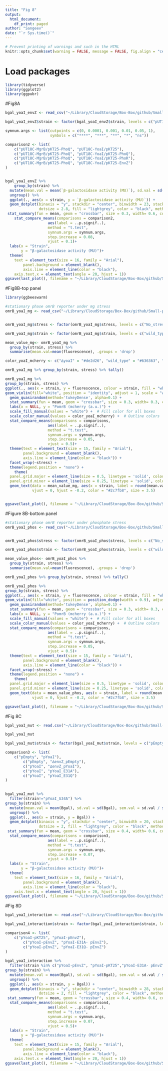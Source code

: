 ```yaml
---
title: "Fig 8"
output: 
  html_document:
    df_print: paged
author: "Sangeev"
date: "`r Sys.time()`"
---
```


<style type="text/css">
.main-container {
  max-width: 1500px;
  margin-left: auto;
  margin-right: auto;
}
</style>

```r
# Prevent printing of warnings and such in the HTML
knitr::opts_chunk$set(warning = FALSE, message = FALSE, fig.align = "center", eval = FALSE)
```

# Load packages
```r
library(tidyverse)
library(ggplot2)
library(ggpubr)
```

#Fig8A
```r
bgal_yoaI_envZ <- read_csv("~/Library/CloudStorage/Box-Box/github/Small-proteins-induced-under-low-magnesium-stress-in-E.coli/other_analysis/dataframe/bgal_yoaI_envZ.csv")

bgal_yoaI_envZ$strain <- factor(bgal_yoaI_envZ$strain, levels = c("pUT18C-YoaI/pKT25", "pUT18C-MgrB/pKT25-PhoQ",  "pUT18C-YoaI/pKT25-PhoQ", "pUT18C-YoaI/pKT25-PhoR", "pUT18C-YoaI/pKT25-EnvZ"))

symnum.args <- list(cutpoints = c(0, 0.0001, 0.001, 0.01, 0.05, 1),
                    symbols = c("****", "***", "**", "*", "ns"))

comparison2 <- list(
    c("pUT18C-MgrB/pKT25-PhoQ", "pUT18C-YoaI/pKT25"),
    c("pUT18C-MgrB/pKT25-PhoQ", "pUT18C-YoaI/pKT25-PhoQ"),
    c("pUT18C-MgrB/pKT25-PhoQ", "pUT18C-YoaI/pKT25-PhoR"),
    c("pUT18C-MgrB/pKT25-PhoQ", "pUT18C-YoaI/pKT25-EnvZ")
)


bgal_yoaI_envZ %>%
    group_by(strain) %>% 
  mutate(mean.val = mean(`β-galactosidase activity (MU)`), sd.val = sd(`β-galactosidase activity (MU)`), sem.val = sd.val / sqrt(n())) %>%  # Change sem.val to sd.val
  ungroup() %>% 
  ggplot(., aes(x = strain, y = `β-galactosidase activity (MU)`)) +
  geom_dotplot(binaxis = "y", stackdir = "center", binwidth = 23, stackratio = 1,
               dotsize = 2.8, fill = "lightgrey", color = "black", method="dotdensity") +
 stat_summary(fun = mean, geom = "crossbar", size = 0.3, width= 0.6, color = "black") +
    stat_compare_means(comparisons = comparison2, 
                   aes(label = ..p.signif..), 
                   method = "t.test", 
                   symnum.args = symnum.args, 
                   step.increase = 0.08,
                   vjust = 0.1)+
  labs(x = "Strain",
       y = "β-galactosidase activity (MU)")+
  theme(
    text = element_text(size = 16, family = "Arial"),
        panel.background = element_blank(),
        axis.line = element_line(color = "black"), 
    axis.text.x = element_text(angle = 20, hjust = 1)) 
ggsave(last_plot(), filename = "~/Library/CloudStorage/Box-Box/github/Small-proteins-induced-under-low-magnesium-stress-in-E.coli/figures/Fig8A.png", width = 3.8, height = 4, units = "in", dpi = 600)
```

#Fig8B-top panel
```r
library(ggbeeswarm)

#stationary phase omrB reporter under mg stress
omrB_yoaI_mg <- read_csv("~/Library/CloudStorage/Box-Box/github/Small-proteins-induced-under-low-magnesium-stress-in-E.coli/other_analysis/dataframe/PomrB_mg.csv")


omrB_yoaI_mg$stress <- factor(omrB_yoaI_mg$stress, levels = c("No_stress", "low_Mg"))

omrB_yoaI_mg$strain <- factor(omrB_yoaI_mg$strain, levels = c("wild_type", "∆yoaI", "∆yoaI∆envZ"))

mean_value_mg<- omrB_yoaI_mg %>%
  group_by(strain, stress) %>%
  summarise(mean.val=mean(fluorescence), .groups = 'drop') 

color_yoaI_mcherry <- c("∆yoaI" = "#de2d26", "wild_type" = "#636363", "∆yoaI∆envZ" = "#c994c7")

omrB_yoaI_mg %>% group_by(strain, stress) %>% tally()

omrB_yoaI_mg %>%
group_by(strain, stress) %>%
ggplot(., aes(x = strain, y = fluorescence, colour = strain, fill = "white")) +
geom_violin(fill="white", position = "identity", adjust = 1, scale = "width") +
  geom_quasirandom(method='tukeyDense', alpha=0.1) +
  stat_summary(fun = mean, geom = "crossbar", size = 0.3, width= 0.3, color = "#2c7fb8") +
  labs(x = NULL, y = "PomrB (mcherry (a.u.)") +
  scale_fill_manual(values = "white") +  # Fill color for all boxes
  scale_color_manual(values = color_yoaI_mcherry) +  # Outline colors
  stat_compare_means(comparisons = comparisons, 
                   aes(label = ..p.signif..), 
                   method = "t.test", 
                   symnum.args = symnum.args, 
                   step.increase = 0.05,
                   vjust = 0.5)+
  theme(text = element_text(size = 15, family = "Arial"),
        panel.background = element_blank(),
        axis.line = element_line(color = "black")) +
  facet_wrap(~stress) +
  theme(legend.position = "none") +
    theme(
  panel.grid.major = element_line(size = 0.5, linetype = 'solid', colour = "gray80"), # Adjust major grid lines
  panel.grid.minor = element_line(size = 0.25, linetype = 'solid', colour = "gray90"))+  
  geom_text(data = mean_value_mg, aes(x = strain, label = round(mean.val, 1)), y = 500, 
            vjust = 0, hjust = -0.2, color = "#2c7fb8", size = 3.5) 


ggsave(last_plot(), filename = "~/Library/CloudStorage/Box-Box/github/Small-proteins-induced-under-low-magnesium-stress-in-E.coli/figures/Fig8B_top_panel.png", width = 5.3, height = 3.2, units = "in", dpi = 600) 
```

#Figure 8B-bottom panel
```r
#stationary phase omrB reporter under phosphate stress
omrB_yoaI_phos <- read_csv("~/Library/CloudStorage/Box-Box/github/Small-proteins-induced-under-low-magnesium-stress-in-E.coli/other_analysis/dataframe/PomrB_phos.csv")


omrB_yoaI_phos$stress <- factor(omrB_yoaI_phos$stress, levels = c("No_stress", "low_phos"))

omrB_yoaI_phos$strain <- factor(omrB_yoaI_phos$strain, levels = c("wild_type", "∆yoaI", "∆yoaI∆envZ"))

mean_value_phos<- omrB_yoaI_phos %>%
  group_by(strain, stress) %>%
  summarise(mean.val=mean(fluorescence), .groups = 'drop') 

omrB_yoaI_phos %>% group_by(strain, stress) %>% tally()

omrB_yoaI_phos %>%
group_by(strain, stress) %>%
ggplot(., aes(x = strain, y = fluorescence, colour = strain, fill = "white")) +
geom_violin(fill="white", position = position_dodge(width = 0.9), adjust = 1, scale = "width") +
  geom_quasirandom(method='tukeyDense', alpha=0.1) +
  stat_summary(fun = mean, geom = "crossbar", size = 0.3, width= 0.3, color = "#2c7fb8") +
  labs(x = NULL, y = "PomrB (mcherry (a.u.)") +
  scale_fill_manual(values = "white") +  # Fill color for all boxes
  scale_color_manual(values = color_yoaI_mcherry) +  # Outline colors
  stat_compare_means(comparisons = comparisons, 
                   aes(label = ..p.signif..), 
                   method = "t.test", 
                   symnum.args = symnum.args, 
                   step.increase = 0.05,
                   vjust = 0.5)+
  theme(text = element_text(size = 15, family = "Arial"),
        panel.background = element_blank(),
        axis.line = element_line(color = "black")) +
  facet_wrap(~stress) +
  theme(legend.position = "none") +
    theme(
  panel.grid.major = element_line(size = 0.5, linetype = 'solid', colour = "gray80"), # Adjust major grid lines
  panel.grid.minor = element_line(size = 0.25, linetype = 'solid', colour = "gray90"))+  
  geom_text(data = mean_value_phos, aes(x = strain, label = round(mean.val, 1)), y = 500, 
            vjust = 0, hjust = -0.2, color = "#2c7fb8", size = 3.5) 

ggsave(last_plot(), filename = "~/Library/CloudStorage/Box-Box/github/Small-proteins-induced-under-low-magnesium-stress-in-E.coli/figures/Fig8B_bottom_panel.png", width = 5.3, height = 3.2, units = "in", dpi = 600) #without the mean value text
```

#Fig 8C
```r
bgal_yoaI_mut <- read.csv("~/Library/CloudStorage/Box-Box/github/Small-proteins-induced-under-low-magnesium-stress-in-E.coli/other_analysis/dataframe/yoaI_oe_bgal.csv")

bgal_yoaI_mut

bgal_yoaI_mut$strain <- factor(bgal_yoaI_mut$strain, levels = c("pEmpty", "pYoaI", "∆envZ_pEmpty", "∆envZ_pYoaI", "pYoaI_E31A", "pYoaI_E31Q", "pYoaI_G34A"))

comparison3 <- list(
    c("pEmpty", "pYoaI"),
        c("pEmpty", "∆envZ_pEmpty"),
        c("pYoaI", "∆envZ_pYoaI"),
        c("pYoaI", "pYoaI_E31A"),
        c("pYoaI", "pYoaI_E31Q")
)
  

bgal_yoaI_mut %>%
  filter(strain!="pYoaI_G34A") %>%
group_by(strain) %>% 
  mutate(mean.val = mean(Bgal), sd.val = sd(Bgal), sem.val = sd.val / sqrt(n())) %>%  # Change sem.val to sd.val
  ungroup() %>% 
  ggplot(., aes(x = strain, y = Bgal)) +
  geom_dotplot(binaxis = "y", stackdir = "center", binwidth = 20, stackratio = 0.75,
               dotsize = 2, fill = "lightgrey", color = "black", method="dotdensity") +
 stat_summary(fun = mean, geom = "crossbar", size = 0.4, width= 0.6, color = "black") +
  stat_compare_means(comparisons = comparison3, 
                   aes(label = ..p.signif..), 
                   method = "t.test", 
                   symnum.args = symnum.args, 
                   step.increase = 0.07,
                   vjust = 0.5)+
  labs(x = "Strain",
       y = "β-galactosidase activity (MU)")+
  theme(
    text = element_text(size = 16, family = "Arial"),
        panel.background = element_blank(),
        axis.line = element_line(color = "black"),
    axis.text.x = element_text(angle = 20, hjust = 1)) 
ggsave(last_plot(), filename = "~/Library/CloudStorage/Box-Box/github/Small-proteins-induced-under-low-magnesium-stress-in-E.coli/figures/Fig8C.png", width = 4.5, height = 4.5, units = "in", dpi = 600)
```

#Fig 8D
```r
bgal_yoaI_interaction <- read.csv("~/Library/CloudStorage/Box-Box/github/Small-proteins-induced-under-low-magnesium-stress-in-E.coli/other_analysis/dataframe/mutants_BATCH.csv")

bgal_yoaI_interaction$strain <- factor(bgal_yoaI_interaction$strain, levels = c("pYoaI-pKT25", "pYoaI-pEnvZ", "pYoaI-E31A- pEnvZ", "pYoaI-E31Q- pEnvZ", "pYoaI-G34A- pEnvZ", "pYoaI-pEnvZ-W176A", "pYoaI-pEnvZ-R180A"))

comparison4 <- list(
    c("pYoaI-pKT25", "pYoaI-pEnvZ"),
        c("pYoaI-pEnvZ", "pYoaI-E31A- pEnvZ"),
        c("pYoaI-pEnvZ", "pYoaI-E31Q- pEnvZ")
)
  
bgal_yoaI_interaction %>%
  filter(strain %in% c("pYoaI-pEnvZ", "pYoaI-pKT25","pYoaI-E31A- pEnvZ", "pYoaI-E31Q- pEnvZ")) %>%
group_by(strain) %>% 
  mutate(mean.val = mean(Bgal), sd.val = sd(Bgal), sem.val = sd.val / sqrt(n())) %>%  # Change sem.val to sd.val
  ungroup() %>% 
  ggplot(., aes(x = strain, y = Bgal)) +
  geom_dotplot(binaxis = "y", stackdir = "center", binwidth = 28, stackratio = 1,
               dotsize = 2, fill = "lightgrey", color = "black", method="dotdensity") +
 stat_summary(fun = mean, geom = "crossbar", size = 0.4, width= 0.6, color = "black") +
  stat_compare_means(comparisons = comparison4, 
                   aes(label = ..p.signif..), 
                   method = "t.test", 
                   symnum.args = symnum.args, 
                   step.increase = 0.07,
                   vjust = 0.5)+
  labs(x = "Strain",
       y = "β-galactosidase activity (MU)")+
  theme(
    text = element_text(size = 15, family = "Arial"),
        panel.background = element_blank(),
        axis.line = element_line(color = "black"),
    axis.text.x = element_text(angle = 20, hjust = 1)) 
ggsave(last_plot(), filename = "~/Library/CloudStorage/Box-Box/github/Small-proteins-induced-under-low-magnesium-stress-in-E.coli/figures/Fig8D.png", width = 3.3, height = 4, units = "in", dpi = 600)
```

